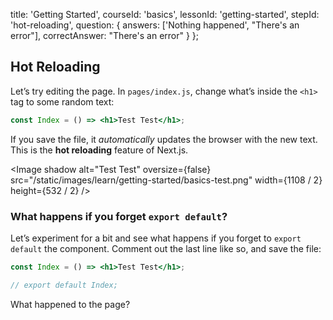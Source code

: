 
  title: 'Getting Started',
  courseId: 'basics',
  lessonId: 'getting-started',
  stepId: 'hot-reloading',
  question: {
    answers: ['Nothing happened', "There's an error"],
    correctAnswer: "There's an error"
  }
};

## Hot Reloading

Let’s try editing the page. In `pages/index.js`, change what’s inside the `<h1>` tag to some random text:

```jsx
const Index = () => <h1>Test Test</h1>;
```

If you save the file, it _automatically_ updates the browser with the new text. This is the <strong>hot reloading</strong> feature of Next.js.

<Image
  shadow
  alt="Test Test"
  oversize={false}
  src="/static/images/learn/getting-started/basics-test.png"
  width={1108 / 2}
  height={532 / 2}
/>

### What happens if you forget `export default`?

Let’s experiment for a bit and see what happens if you forget to `export default` the component. Comment out the last line like so, and save the file:

```jsx
const Index = () => <h1>Test Test</h1>;

// export default Index;
```

What happened to the page?

